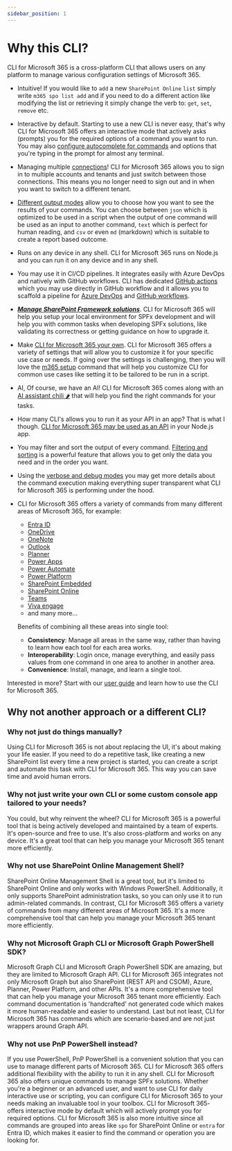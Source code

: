```yaml
---
sidebar_position: 1
---
```


# Why this CLI?

CLI for Microsoft 365 is a cross-platform CLI that allows users on any platform to manage various configuration settings of Microsoft 365.

- Intuitive! If you would like to `add` a new `SharePoint Online` `list` simply write `m365 spo list add` and if you need to do a different action like modifying the list or retrieving it simply change the verb to: `get`, `set`, `remove` etc. 
- Interactive by default. Starting to use a new CLI is never easy, that's why CLI for Microsoft 365 offers an interactive mode that actively asks (prompts) you for the required options of a command you want to run. You may also [configure autocomplete for commands](../user-guide/completion.mdx) and options that you're typing in the prompt for almost any terminal.
- Managing multiple [connections](../cmd/connection/connection-list)! CLI for Microsoft 365 allows you to sign in to multiple accounts and tenants and just switch between those connections. This means you no longer need to sign out and in when you want to switch to a different tenant.
- [Different output modes](../user-guide/cli-output-mode.mdx) allow you to choose how you want to see the results of your commands. You can choose between `json` which is optimized to be used in a script when the output of one command will be used as an input to another command, `text` which is perfect for human reading, and `csv` or even `md` (markdown) which is suitable to create a report based outcome.
- Runs on any device in any shell. CLI for Microsoft 365 runs on Node.js and you can run it on any device and in any shell.  
- You may use it in CI/CD pipelines. It integrates easily with Azure DevOps and natively with GitHub workflows. CLI has dedicated [GitHub actions](../user-guide/github-actions) which you may use directly in GitHub workflow and it allows you to scaffold a pipeline for [Azure DevOps](../cmd/spfx/project/project-azuredevops-pipeline-add) and [GitHub workflows](../cmd/spfx/project/project-github-workflow-add).
- ***[Manage SharePoint Framework solutions](../cmd/spfx/spfx-doctor)***. CLI for Microsoft 365 will help you setup your local environment for SPFx development and will help you with common tasks when developing SPFx solutions, like validating its correctness or getting guidance on how to upgrade it.
- Make [CLI for Microsoft 365 your own](../user-guide/configuring-cli). CLI for Microsoft 365 offers a variety of settings that will allow you to customize it for your specific use case or needs. If going over the settings is challenging, then you will love the [m365 setup](../cmd/setup) command that will help you customize CLI for common use cases like setting it to be tailored to be run in a script.
- AI, Of course, we have an AI! CLI for Microsoft 365 comes along with an [AI assistant chili 🌶️](../user-guide/chili) that will help you find the right commands for your tasks.
- How many CLI's allows you to run it as your API in an app? That is what I though. [CLI for Microsoft 365 may be used as an API](../user-guide/use-cli-api) in your Node.js app.
- You may filter and sort the output of every command. [Filtering and sorting](../user-guide/filter-cli-data.mdx) is a powerful feature that allows you to get only the data you need and in the order you want.
- Using the [verbose and debug modes](../user-guide/using-cli/#verbose-and-debug-mode) you may get more details about the command execution making everything super transparent what CLI for Microsoft 365 is performing under the hood.
- CLI for Microsoft 365 offers a variety of commands from many different areas of Microsoft 365, for example:
  - [Entra ID](../cmd/entra/administrativeunit/administrativeunit-add)
  - [OneDrive](../cmd/onedrive/onedrive-list)
  - [OneNote](../cmd/onenote/notebook/notebook-add)
  - [Outlook](../cmd/outlook/mail/mail-send)
  - [Planner](../cmd/planner/bucket/bucket-add)
  - [Power Apps](../cmd/pa/app/app-export)
  - [Power Automate](../cmd/flow/flow-disable)
  - [Power Platform](../cmd/pp/aibuildermodel/aibuildermodel-get)
  - [SharePoint Embedded](../cmd/spe/containertype/containertype-add)
  - [SharePoint Online](../cmd/spo/spo-get)
  - [Teams](../cmd/teams/app/app-install)
  - [Viva engage](../cmd/viva/engage/engage-search)
  - and many more...

  Benefits of combining all these areas into single tool:
  - **Consistency**: Manage all areas in the same way, rather than having to learn how each tool for each area works.
  - **Interoperability**: Login once, manage everything, and easily pass values from one command in one area to another in another area.
  - **Convenience**: Install, manage, and learn a single tool.

Interested in more? Start with our [user guide](../user-guide/using-cli.mdx) and learn how to use the CLI for Microsoft 365.

## Why not another approach or a different CLI?

### Why not just do things manually?

Using CLI for Microsoft 365 is not about replacing the UI, it's about making your life easier. If you need to do a repetitive task, like creating a new SharePoint list every time a new project is started, you can create a script and automate this task with CLI for Microsoft 365. This way you can save time and avoid human errors.

### Why not just write your own CLI or some custom console app tailored to your needs?

You could, but why reinvent the wheel? CLI for Microsoft 365 is a powerful tool that is being actively developed and maintained by a team of experts. It's open-source and free to use. It's also cross-platform and works on any device. It's a great tool that can help you manage your Microsoft 365 tenant more efficiently.

### Why not use SharePoint Online Management Shell?

SharePoint Online Management Shell is a great tool, but it's limited to SharePoint Online and only works with Windows PowerShell. Additionally, it only supports SharePoint administration tasks, so you can only use it to run admin-related commands. In contrast, CLI for Microsoft 365 offers a variety of commands from many different areas of Microsoft 365. It's a more comprehensive tool that can help you manage your Microsoft 365 tenant more efficiently.

### Why not Microsoft Graph CLI or Microsoft Graph PowerShell SDK?

Microsoft Graph CLI and Microsoft Graph PowerShell SDK are amazing, but they are limited to Microsoft Graph API. CLI for Microsoft 365 integrates not only Microsoft Graph but also SharePoint (REST API and CSOM), Azure, Planner, Power Platform, and other APIs. It's a more comprehensive tool that can help you manage your Microsoft 365 tenant more efficiently. Each command documentation is 'handcrafted' not generated code which makes it more human-readable and easier to understand. Last but not least, CLI for Microsoft 365 has commands which are scenario-based and are not just wrappers around Graph API.

### Why not use PnP PowerShell instead?

If you use PowerShell, PnP PowerShell is a convenient solution that you can use to manage different parts of Microsoft 365. CLI for Microsoft 365 offers additional flexibility with the ability to run it in any shell. CLI for Microsoft 365 also offers unique commands to manage SPFx solutions. Whether you're a beginner or an advanced user, and want to use CLI for daily interactive use or scripting, you can configure CLI for Microsoft 365 to your needs making an invaluable tool in your toolbox. CLI for Microsoft 365- offers interactive mode by default which will actively prompt you for required options. CLI for Microsoft 365 is also more intuitive since all commands are grouped into areas like `spo` for SharePoint Online or `entra` for Entra ID, which makes it easier to find the command or operation you are looking for.
